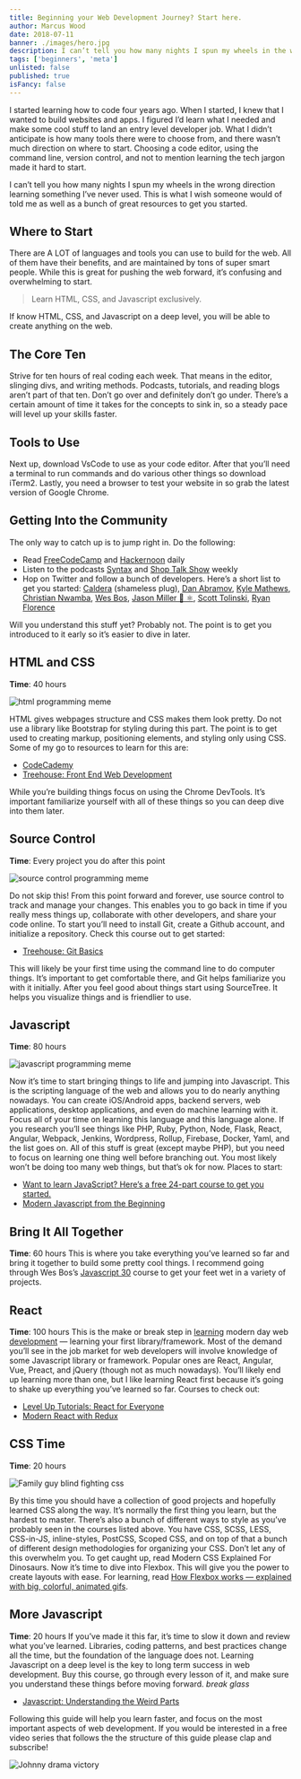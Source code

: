 ```yaml
---
title: Beginning your Web Development Journey? Start here.
author: Marcus Wood
date: 2018-07-11
banner: ./images/hero.jpg
description: I can’t tell you how many nights I spun my wheels in the wrong direction learning something I’ve never used. This is what I wish someone would of told me as well as a bunch of great resources to get you started.
tags: ['beginners', 'meta']
unlisted: false
published: true
isFancy: false
---
```


I started learning how to code four years ago. When I started, I knew that I wanted to build websites and apps. I figured I’d learn what I needed and make some cool stuff to land an entry level developer job. What I didn’t anticipate is how many tools there were to choose from, and there wasn’t much direction on where to start. Choosing a code editor, using the command line, version control, and not to mention learning the tech jargon made it hard to start.

I can’t tell you how many nights I spun my wheels in the wrong direction learning something I’ve never used. This is what I wish someone would of told me as well as a bunch of great resources to get you started.

## Where to Start

There are A LOT of languages and tools you can use to build for the web. All of them have their benefits, and are maintained by tons of super smart people. While this is great for pushing the web forward, it’s confusing and overwhelming to start.

> Learn HTML, CSS, and Javascript exclusively.

If know HTML, CSS, and Javascript on a deep level, you will be able to create anything on the web.

## The Core Ten

Strive for ten hours of real coding each week. That means in the editor, slinging divs, and writing methods. Podcasts, tutorials, and reading blogs aren’t part of that ten. Don’t go over and definitely don’t go under. There’s a certain amount of time it takes for the concepts to sink in, so a steady pace will level up your skills faster.

## Tools to Use

Next up, download VsCode to use as your code editor. After that you’ll need a terminal to run commands and do various other things so download iTerm2. Lastly, you need a browser to test your website in so grab the latest version of Google Chrome.

## Getting Into the Community

The only way to catch up is to jump right in. Do the following:

- Read [FreeCodeCamp](https://medium.freecodecamp.org/) and [Hackernoon](https://hackernoon.com/) daily
- Listen to the podcasts [Syntax](https://syntax.fm/) and [Shop Talk Show](http://shoptalkshow.com/) weekly
- Hop on Twitter and follow a bunch of developers. Here’s a short list to get you started: [Caldera](https://twitter.com/caldera_digital) (shameless plug), [Dan Abramov](https://twitter.com/dan_abramov), [Kyle Mathews](https://twitter.com/kylemathews), [Christian Nwamba](https://twitter.com/codebeast), [Wes Bos](https://twitter.com/wesbos), [Jason Miller 🦊 ⚛](https://twitter.com/_developit), [Scott Tolinski](https://twitter.com/stolinski), [Ryan Florence](https://twitter.com/ryanflorence)

Will you understand this stuff yet? Probably not. The point is to get you introduced to it early so it’s easier to dive in later.

## HTML and CSS

**Time**: 40 hours

![html programming meme](https://res.cloudinary.com/calderablog/image/upload/q_auto:good/v1564963149/1_VogqCy95D5kgQu0_GsHBgg_yul5im.jpg)

HTML gives webpages structure and CSS makes them look pretty. Do not use a library like Bootstrap for styling during this part. The point is to get used to creating markup, positioning elements, and styling only using CSS. Some of my go to resources to learn for this are:

- [CodeCademy](https://www.codecademy.com/)
- [Treehouse: Front End Web Development](https://teamtreehouse.com/tracks/front-end-web-development)

While you’re building things focus on using the Chrome DevTools. It’s important familiarize yourself with all of these things so you can deep dive into them later.

## Source Control

**Time**: Every project you do after this point

![source control programming meme](https://res.cloudinary.com/calderablog/image/upload/q_auto:good/v1564963156/1_2f4FlVYtS8NeWOLqeZD9vg_fjcsum.jpg)

Do not skip this! From this point forward and forever, use source control to track and manage your changes. This enables you to go back in time if you really mess things up, collaborate with other developers, and share your code online. To start you’ll need to install Git, create a Github account, and initialize a repository. Check this course out to get started:

- [Treehouse: Git Basics](https://teamtreehouse.com/library/git-basics)

This will likely be your first time using the command line to do computer things. It’s important to get comfortable there, and Git helps familiarize you with it initially. After you feel good about things start using SourceTree. It helps you visualize things and is friendlier to use.

## Javascript

**Time**: 80 hours

![javascript programming meme](https://res.cloudinary.com/calderablog/image/upload/q_auto:good/v1564963163/1_d5-0BS2qFeuGe0Z9DIObEQ_sjvldt.jpg)

Now it’s time to start bringing things to life and jumping into Javascript. This is the scripting language of the web and allows you to do nearly anything nowadays. You can create iOS/Android apps, backend servers, web applications, desktop applications, and even do machine learning with it. Focus all of your time on learning this language and this language alone. If you research you’ll see things like PHP, Ruby, Python, Node, Flask, React, Angular, Webpack, Jenkins, Wordpress, Rollup, Firebase, Docker, Yaml, and the list goes on. All of this stuff is great (except maybe PHP), but you need to focus on learning one thing well before branching out. You most likely won’t be doing too many web things, but that’s ok for now. Places to start:

- [Want to learn JavaScript? Here’s a free 24-part course to get you started.](https://medium.freecodecamp.org/want-to-learn-javascript-heres-a-free-24-part-course-to-get-you-started-e7777baf86fb)
- [Modern Javascript from the Beginning](https://www.udemy.com/modern-javascript-from-the-beginning/)

## Bring It All Together

**Time**: 60 hours
This is where you take everything you’ve learned so far and bring it together to build some pretty cool things. I recommend going through Wes Bos’s [Javascript 30](https://javascript30.com/) course to get your feet wet in a variety of projects.

## React

**Time**: 100 hours
This is the make or break step in [learning](https://hackernoon.com/tagged/learning) modern day web [development](https://hackernoon.com/tagged/development) — learning your first library/framework. Most of the demand you’ll see in the job market for web developers will involve knowledge of some Javascript library or framework. Popular ones are React, Angular, Vue, Preact, and jQuery (though not as much nowadays). You’ll likely end up learning more than one, but I like learning React first because it’s going to shake up everything you’ve learned so far. Courses to check out:

- [Level Up Tutorials: React for Everyone](https://www.leveluptutorials.com/tutorials/react-for-everyone)
- [Modern React with Redux](https://www.udemy.com/react-redux/)

## CSS Time

**Time**: 20 hours

![Family guy blind fighting css](https://media.giphy.com/media/yYSSBtDgbbRzq/giphy.gif)

By this time you should have a collection of good projects and hopefully learned CSS along the way. It’s normally the first thing you learn, but the hardest to master. There’s also a bunch of different ways to style as you’ve probably seen in the courses listed above. You have CSS, SCSS, LESS, CSS-in-JS, inline-styles, PostCSS, Scoped CSS, and on top of that a bunch of different design methodologies for organizing your CSS. Don’t let any of this overwhelm you. To get caught up, read Modern CSS Explained For Dinosaurs.
Now it’s time to dive into Flexbox. This will give you the power to create layouts with ease. For learning, read [How Flexbox works — explained with big, colorful, animated gifs](https://medium.freecodecamp.org/an-animated-guide-to-flexbox-d280cf6afc35).

## More Javascript

**Time**: 20 hours
If you’ve made it this far, it’s time to slow it down and review what you’ve learned. Libraries, coding patterns, and best practices change all the time, but the foundation of the language does not. Learning Javascript on a deep level is the key to long term success in web development. Buy this course, go through every lesson of it, and make sure you understand these things before moving forward. _break glass_

- [Javascript: Understanding the Weird Parts](https://www.udemy.com/understand-javascript/)

Following this guide will help you learn faster, and focus on the most important aspects of web development. If you would be interested in a free video series that follows the the structure of this guide please clap and subscribe!

![Johnny drama victory](https://media.giphy.com/media/lnlAifQdenMxW/giphy.gif)
